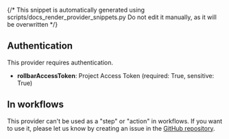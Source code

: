 {/* This snippet is automatically generated using scripts/docs_render_provider_snippets.py 
Do not edit it manually, as it will be overwritten */}

## Authentication
This provider requires authentication.
- **rollbarAccessToken**: Project Access Token (required: True, sensitive: True)


## In workflows

This provider can't be used as a "step" or "action" in workflows. If you want to use it, please let us know by creating an issue in the [GitHub repository](https://github.com/keephq/keep/issues).


